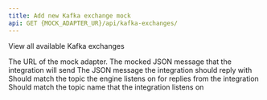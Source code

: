```yaml
---
title: Add new Kafka exchange mock
api: GET {MOCK_ADAPTER_UR}/api/kafka-exchanges/
---
```


View all available Kafka exchanges



<ParamField path="mock-adapter-url" type="string">
  The URL of the mock adapter.
</ParamField>


<ParamField body="sentMessageJson" type="string" >
The mocked JSON message that the integration will send
</ParamField>
<ParamField body="receivedMesssageJson" type="string">
The JSON message the integration should reply with
</ParamField>
<ParamField body="outgoingTopic" type="string">
Should match the topic the engine listens on for replies from the integration
</ParamField>
<ParamField body="incomingTopic" type="string" >
Should match the topic name that the integration listens on
</ParamField>